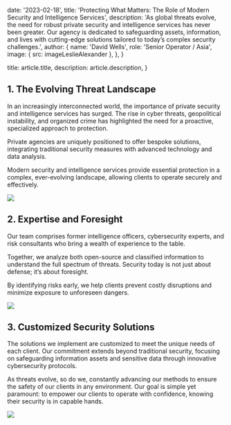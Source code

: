 
  date: '2023-02-18',
  title: 'Protecting What Matters: The Role of Modern Security and Intelligence Services',
  description:
    'As global threats evolve, the need for robust private security and intelligence services has never been greater. Our agency is dedicated to safeguarding assets, information, and lives with cutting-edge solutions tailored to today’s complex security challenges.',
  author: {
    name: 'David Wells',
    role: 'Senior Operator / Asia',
    image: { src: imageLeslieAlexander },
  },
}

  title: article.title,
  description: article.description,
}

## 1. The Evolving Threat Landscape

In an increasingly interconnected world, the importance of private security and intelligence services has surged. The rise in cyber threats, geopolitical instability, and organized crime has highlighted the need for a proactive, specialized approach to protection.

Private agencies are uniquely positioned to offer bespoke solutions, integrating traditional security measures with advanced technology and data analysis.

<TopTip>
  Modern security and intelligence services provide essential protection in a complex, ever-evolving landscape, allowing clients to operate securely and effectively.
</TopTip>

![](./punch-clock.jpg)

## 2. Expertise and Foresight

Our team comprises former intelligence officers, cybersecurity experts, and risk consultants who bring a wealth of experience to the table.

Together, we analyze both open-source and classified information to understand the full spectrum of threats. Security today is not just about defense; it’s about foresight. 

By identifying risks early, we help clients prevent costly disruptions and minimize exposure to unforeseen dangers.

![](./graduation.jpg)

## 3. Customized Security Solutions

The solutions we implement are customized to meet the unique needs of each client. Our commitment extends beyond traditional security, focusing on safeguarding information assets and sensitive data through innovative cybersecurity protocols.

As threats evolve, so do we, constantly advancing our methods to ensure the safety of our clients in any environment. Our goal is simple yet paramount: to empower our clients to operate with confidence, knowing their security is in capable hands.

![](./jars.jpg)
